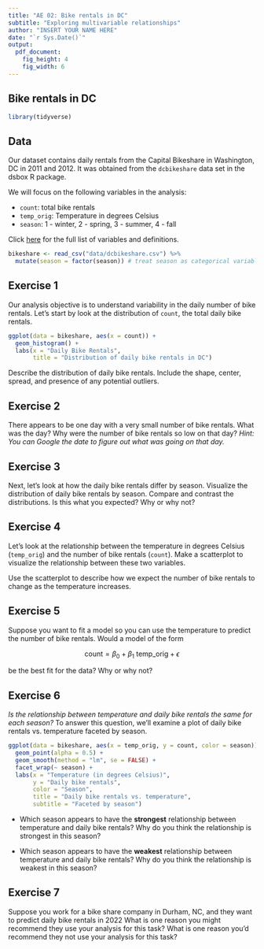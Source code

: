 ```yaml
---
title: "AE 02: Bike rentals in DC"
subtitle: "Exploring multivariable relationships"
author: "INSERT YOUR NAME HERE"
date: "`r Sys.Date()`"
output:
  pdf_document:
    fig_height: 4
    fig_width: 6
---
```


## Bike rentals in DC

```r
library(tidyverse)
```

## Data 

Our dataset contains daily rentals from the Capital Bikeshare in Washington, DC in 2011 and 2012. It was obtained from the `dcbikeshare` data set in the dsbox R package. 

We will focus on the following variables in the analysis: 

- `count`: total bike rentals
- `temp_orig`: Temperature in degrees Celsius
- `season`: 1 - winter, 2 - spring, 3 - summer, 4 - fall

Click [here](https://rstudio-education.github.io/dsbox/reference/dcbikeshare.html) for the full list of variables and definitions. 


```r
bikeshare <- read_csv("data/dcbikeshare.csv") %>%
  mutate(season = factor(season)) # treat season as categorical variable
```

## Exercise 1

Our analysis objective is to understand variability in the daily number of bike rentals. Let's start by look at the distribution of `count`, the total daily bike rentals.

```r
ggplot(data = bikeshare, aes(x = count)) + 
  geom_histogram() + 
  labs(x = "Daily Bike Rentals", 
       title = "Distribution of daily bike rentals in DC")
```

Describe the distribution of daily bike rentals. Include the shape, center, spread, and presence of any potential outliers.

## Exercise 2

There appears to be one day with a very small number of bike rentals. What was the day? Why were the number of bike rentals so low on that day? *Hint: You can Google the date to figure out what was going on that day.*

## Exercise 3

Next, let's look at how the daily bike rentals differ by season. Visualize the distribution of daily bike rentals by season. Compare and contrast the distributions. Is this what you expected? Why or why not?


## Exercise 4

Let's look at the relationship between the temperature in degrees Celsius (`temp_orig`) and the number of bike rentals (`count`). Make a scatterplot to visualize the relationship between these two variables.

Use the scatterplot to describe how we expect the number of bike rentals to change as the temperature increases. 

## Exercise 5

Suppose you want to fit a model so you can use the temperature to predict the number of bike rentals.  Would a model of the form

$$\text{count} = \beta_0 + \beta_1 ~ \text{temp\_orig} + \epsilon$$

be the best fit for the data? Why or why not?


## Exercise 6

*Is the relationship between temperature and daily bike rentals the same for each season?* To answer this question, we'll examine a plot of daily bike rentals vs. temperature faceted by season. 

```r
ggplot(data = bikeshare, aes(x = temp_orig, y = count, color = season)) +
  geom_point(alpha = 0.5) + 
  geom_smooth(method = "lm", se = FALSE) +
  facet_wrap(~ season) +
  labs(x = "Temperature (in degrees Celsius)", 
       y = "Daily bike rentals", 
       color = "Season",
       title = "Daily bike rentals vs. temperature", 
       subtitle = "Faceted by season")
```

- Which season appears to have the **strongest** relationship between temperature and daily bike rentals? Why do you think the relationship is strongest in this season?

- Which season appears to have the **weakest** relationship between temperature and daily bike rentals? Why do you think the relationship is weakest in this season?


## Exercise 7

Suppose you work for a bike share company in Durham, NC, and they want to predict daily bike rentals in 2022 What is one reason you might recommend they use your analysis for this task? What is one reason you'd recommend they not use your analysis for this task?


